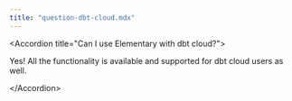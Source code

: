 ```yaml
---
title: "question-dbt-cloud.mdx"
---
```


&lt;Accordion title="Can I use Elementary with dbt cloud?"&gt;

Yes! All the functionality is available and supported for dbt cloud users as well.

&lt;/Accordion&gt;
